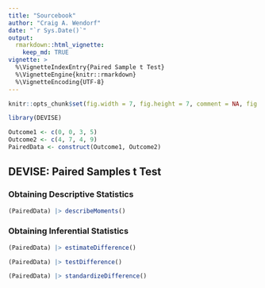 ```yaml
---
title: "Sourcebook"
author: "Craig A. Wendorf"
date: "`r Sys.Date()`"
output: 
  rmarkdown::html_vignette:
    keep_md: TRUE
vignette: >
  %\VignetteIndexEntry{Paired Sample t Test}
  %\VignetteEngine{knitr::rmarkdown}
  %\VignetteEncoding{UTF-8}
---
```


```r
knitr::opts_chunk$set(fig.width = 7, fig.height = 7, comment = NA, fig.path = "figures/")
```

```r
library(DEVISE)
```

```r
Outcome1 <- c(0, 0, 3, 5)
Outcome2 <- c(4, 7, 4, 9)
PairedData <- construct(Outcome1, Outcome2)
```

## DEVISE: Paired Samples t Test

### Obtaining Descriptive Statistics

```r
(PairedData) |> describeMoments()
```

### Obtaining Inferential Statistics

```r
(PairedData) |> estimateDifference()
```

```r
(PairedData) |> testDifference()
```

```r
(PairedData) |> standardizeDifference()
```
